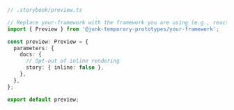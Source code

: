 ```ts
// .storybook/preview.ts

// Replace your-framework with the framework you are using (e.g., react, vue3)
import { Preview } from '@junk-temporary-prototypes/your-framework';

const preview: Preview = {
  parameters: {
    docs: {
      // Opt-out of inline rendering
      story: { inline: false },
    },
  },
};

export default preview;
```
